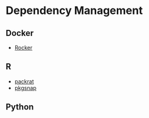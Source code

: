 # Dependency Management {#deps}

## Docker

* [Rocker](https://github.com/rocker-org/rocker)

## R

* [packrat](https://rstudio.github.io/packrat/)
* [pkgsnap](https://github.com/mangothecat/pkgsnap)

## Python
